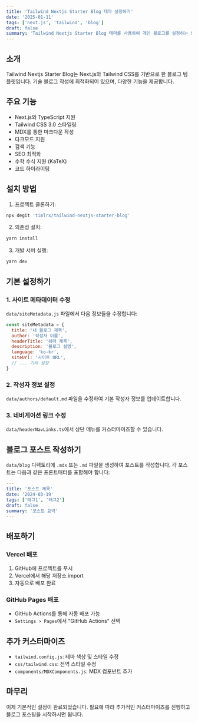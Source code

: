 ```yaml
---
title: 'Tailwind Nextjs Starter Blog 테마 설정하기'
date: '2025-01-11'
tags: ['next.js', 'tailwind', 'blog']
draft: false
summary: 'Tailwind Nextjs Starter Blog 테마를 사용하여 개인 블로그를 설정하는 방법을 알아봅니다.'
---
```


## 소개

Tailwind Nextjs Starter Blog는 Next.js와 Tailwind CSS를 기반으로 한 블로그 템플릿입니다. 기술 블로그 작성에 최적화되어 있으며, 다양한 기능을 제공합니다.

## 주요 기능

- Next.js와 TypeScript 지원
- Tailwind CSS 3.0 스타일링
- MDX를 통한 마크다운 작성
- 다크모드 지원
- 검색 기능
- SEO 최적화
- 수학 수식 지원 (KaTeX)
- 코드 하이라이팅

## 설치 방법

1. 프로젝트 클론하기:

```bash
npx degit 'timlrx/tailwind-nextjs-starter-blog'
```

2. 의존성 설치:

```bash
yarn install
```

3. 개발 서버 실행:

```bash
yarn dev
```

## 기본 설정하기

### 1. 사이트 메타데이터 수정

`data/siteMetadata.js` 파일에서 다음 정보들을 수정합니다:

```javascript
const siteMetadata = {
  title: '내 블로그 제목',
  author: '작성자 이름',
  headerTitle: '헤더 제목',
  description: '블로그 설명',
  language: 'ko-kr',
  siteUrl: '사이트 URL',
  // ... 기타 설정
}
```

### 2. 작성자 정보 설정

`data/authors/default.md` 파일을 수정하여 기본 작성자 정보를 업데이트합니다.

### 3. 네비게이션 링크 수정

`data/headerNavLinks.ts`에서 상단 메뉴를 커스터마이즈할 수 있습니다.

## 블로그 포스트 작성하기

`data/blog` 디렉토리에 `.mdx` 또는 `.md` 파일을 생성하여 포스트를 작성합니다. 각 포스트는 다음과 같은 프론트매터를 포함해야 합니다:

```yaml
---
title: '포스트 제목'
date: '2024-03-19'
tags: ['태그1', '태그2']
draft: false
summary: '포스트 요약'
---
```

## 배포하기

### Vercel 배포

1. GitHub에 프로젝트를 푸시
2. Vercel에서 해당 저장소 import
3. 자동으로 배포 완료

### GitHub Pages 배포

- GitHub Actions를 통해 자동 배포 가능
- `Settings > Pages`에서 "GitHub Actions" 선택

## 추가 커스터마이즈

- `tailwind.config.js`: 테마 색상 및 스타일 수정
- `css/tailwind.css`: 전역 스타일 수정
- `components/MDXComponents.js`: MDX 컴포넌트 추가

## 마무리

이제 기본적인 설정이 완료되었습니다. 필요에 따라 추가적인 커스터마이즈를 진행하고 블로그 포스팅을 시작하시면 됩니다.
